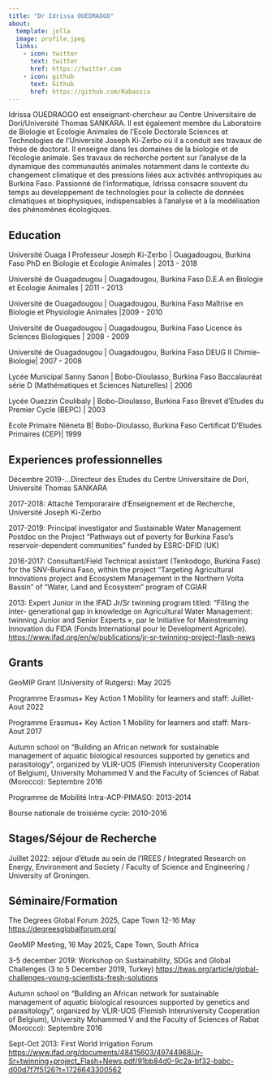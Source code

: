 ```yaml
---
title: "Dr Idrissa OUEDRAOGO"
about:
  template: jolla
  image: profile.jpeg
  links:
    - icon: twitter
      text: twitter
      href: https://twitter.com
    - icon: github
      text: Github
      href: https://github.com/Rabassia
---
```


Idrissa OUEDRAOGO est enseignant-chercheur au Centre Universitaire de Dori/Université Thomas SANKARA. Il est également membre du Laboratoire de Biologie et Ecologie Animales de l’Ecole Doctorale Sciences et Technologies de l’Université Joseph Ki-Zerbo où il a conduit ses travaux de thèse de doctorat. Il enseigne dans les domaines de la biologie et de l’écologie animale. Ses travaux de recherche portent sur l’analyse de la dynamique des communautés animales notamment dans le contexte du changement climatique et des pressions liées aux activités anthropiques au Burkina Faso. Passionné de l’informatique, Idrissa consacre souvent du temps au developpement de technologies pour la collecte de données climatiques et biophysiques, indispensables à l’analyse et à la modélisation des phénomènes écologiques.

## Education

Université Ouaga I Professeur Joseph Ki-Zerbo | Ouagadougou, Burkina Faso PhD en Biologie et Ecologie Animales | 2013 - 2018

Université de Ouagadougou | Ouagadougou, Burkina Faso D.E.A en Biologie et Ecologie Animales | 2011 - 2013

Université de Ouagadougou | Ouagadougou, Burkina Faso Maîtrise en Biologie et Physiologie Animales |2009 - 2010

Université de Ouagadougou | Ouagadougou, Burkina Faso Licence ès Sciences Biologiques | 2008 - 2009

Université de Ouagadougou | Ouagadougou, Burkina Faso DEUG II Chimie-Biologie| 2007 - 2008

Lycée Municipal Sanny Sanon | Bobo-Dioulasso, Burkina Faso Baccalauréat série D (Mathématiques et Sciences Naturelles) | 2006

Lycée Ouezzin Coulibaly | Bobo-Dioulasso, Burkina Faso Brevet d'Etudes du Premier Cycle (BEPC) | 2003

Ecole Primaire Nièneta B| Bobo-Dioulasso, Burkina Faso Certificat D'Etudes Primaires (CEP)| 1999

## Experiences professionnelles

Décembre 2019-...Directeur des Etudes du Centre Universitaire de Dori, Université Thomas SANKARA

2017-2018: Attaché Temporaraire d'Enseignement et de Recherche, Université Joseph Ki-Zerbo

2017-2019: Principal investigator and Sustainable Water Management Postdoc on the Project “Pathways out of poverty for Burkina Faso's reservoir-dependent
communities” funded by ESRC-DFID (UK)

2016-2017: Consultant/Field Technical assistant (Tenkodogo, Burkina Faso) for the
SNV-Burkina Faso, within the project “Targeting Agricultural Innovations
project and Ecosystem Management in the Northern Volta Bassin” of
“Water, Land and Ecosystem” program of CGIAR


2013: Expert Junior in the IFAD Jr/Sr twinning program titled: “Filling the inter-
generational gap in knowledge on Agricultural Water Management: twinning
Junior and Senior Experts », par le Initiative for Mainstreaming Innovation du
FIDA (Fonds International pour le Development Agricole).
<https://www.ifad.org/en/w/publications/jr-sr-twinning-project-flash-news>



## Grants

GeoMIP Grant (University of Rutgers): May 2025

Programme Erasmus+ Key Action 1 Mobility for learners and staff: Juillet-Aout 2022

Programme Erasmus+ Key Action 1 Mobility for learners and staff: Mars-Aout 2017

Autumn school on “Building an African network for sustainable management of aquatic biological resources supported by genetics and parasitology”, organized by VLIR-UOS (Flemish Interuniversity Cooperation of Belgium), University Mohammed V and the Faculty of Sciences of Rabat (Morocco): Septembre 2016

Programme de Mobilité Intra-ACP-PIMASO: 2013-2014

Bourse nationale de troisième cycle: 2010-2016


## Stages/Séjour de Recherche

Juillet 2022: séjour d'étude au sein de l'IREES / Integrated Research on Energy, Environment and Society / Faculty of Science and Engineering / University of Groningen.


## Séminaire/Formation

The Degrees Global Forum 2025, Cape Town 12-16 May
<https://degreesglobalforum.org/>

GeoMIP Meeting, 16 May 2025, Cape Town, South Africa

3-5 december 2019: Workshop on Sustainability, SDGs and Global Challenges (3 to 5 December 2019, Turkey) <https://twas.org/article/global-challenges-young-scientists-fresh-solutions>

Autumn school on “Building an African network for sustainable management of aquatic biological resources supported by genetics and parasitology”, organized by VLIR-UOS (Flemish Interuniversity Cooperation of Belgium), University Mohammed V and the Faculty of Sciences of Rabat (Morocco): Septembre 2016

Sept-Oct 2013: First World Irrigation Forum
<https://www.ifad.org/documents/48415603/49744968/Jr-Sr+twinning+project_Flash+News.pdf/91bb84d0-9c2a-bf32-babc-d00d7f7f5126?t=1726643300562>


